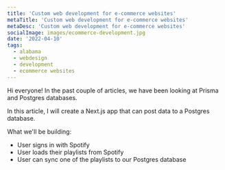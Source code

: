 ```yaml
---
title: 'Custom web development for e-commerce websites'
metaTitle: 'Custom web development for e-commerce websites'
metaDesc: 'Custom web development for e-commerce websites'
socialImage: images/ecommerce-development.jpg
date: '2022-04-10'
tags:
  - alabama
  - webdesign
  - development
  - ecommerce websites
---
```


Hi everyone! In the past couple of articles, we have been looking at Prisma and Postgres databases.

In this article, I will create a Next.js app that can post data to a Postgres database.

What we'll be building:

- User signs in with Spotify
- User loads their playlists from Spotify
- User can sync one of the playlists to our Postgres database
